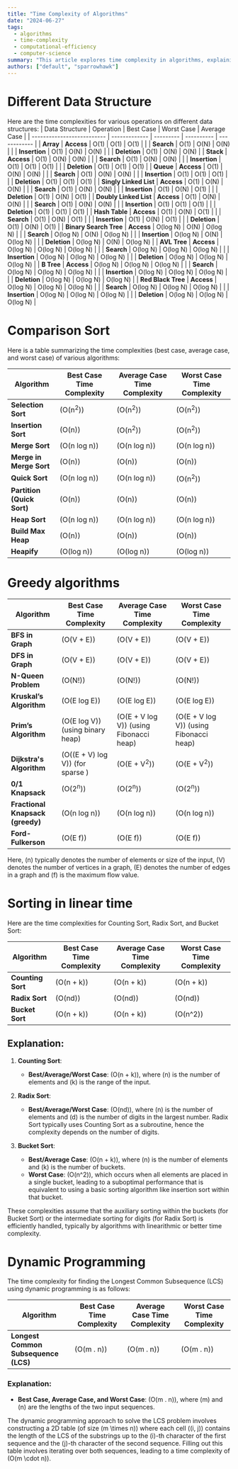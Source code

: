 ```yaml
---
title: "Time Complexity of Algorithms"
date: "2024-06-27"
tags:
  - algorithms
  - time-complexity
  - computational-efficiency
  - computer-science
summary: "This article explores time complexity in algorithms, explaining how it measures the efficiency and performance of different algorithms based on input size."
authors: ["default", "sparrowhawk"]
---
```



# Different Data Structure
Here are the time complexities for various operations on different data structures:
| Data Structure             | Operation     | Best Case | Worst Case | Average Case |
| -------------------------- | ------------- | --------- | ---------- | ------------ |
| **Array**                  | **Access**    | O(1)      | O(1)       | O(1)         |
|                            | **Search**    | O(1)      | O(N)       | O(N)         |
|                            | **Insertion** | O(1)      | O(N)       | O(N)         |
|                            | **Deletion**  | O(1)      | O(N)       | O(N)         |
| **Stack**                  | **Access**    | O(1)      | O(N)       | O(N)         |
|                            | **Search**    | O(1)      | O(N)       | O(N)         |
|                            | **Insertion** | O(1)      | O(1)       | O(1)         |
|                            | **Deletion**  | O(1)      | O(1)       | O(1)         |
| **Queue**                  | **Access**    | O(1)      | O(N)       | O(N)         |
|                            | **Search**    | O(1)      | O(N)       | O(N)         |
|                            | **Insertion** | O(1)      | O(1)       | O(1)         |
|                            | **Deletion**  | O(1)      | O(1)       | O(1)         |
| **Singly Linked List**     | **Access**    | O(1)      | O(N)       | O(N)         |
|                            | **Search**    | O(1)      | O(N)       | O(N)         |
|                            | **Insertion** | O(1)      | O(N)       | O(1)         |
|                            | **Deletion**  | O(1)      | O(N)       | O(1)         |
| **Doubly Linked List**     | **Access**    | O(1)      | O(N)       | O(N)         |
|                            | **Search**    | O(1)      | O(N)       | O(N)         |
|                            | **Insertion** | O(1)      | O(1)       | O(1)         |
|                            | **Deletion**  | O(1)      | O(1)       | O(1)         |
| **Hash Table**             | **Access**    | O(1)      | O(N)       | O(1)         |
|                            | **Search**    | O(1)      | O(N)       | O(1)         |
|                            | **Insertion** | O(1)      | O(N)       | O(1)         |
|                            | **Deletion**  | O(1)      | O(N)       | O(1)         |
| **Binary **Search** Tree** | **Access**    | O(log N)  | O(N)       | O(log N)     |
|                            | **Search**    | O(log N)  | O(N)       | O(log N)     |
|                            | **Insertion** | O(log N)  | O(N)       | O(log N)     |
|                            | **Deletion**  | O(log N)  | O(N)       | O(log N)     |
| **AVL Tree**               | **Access**    | O(log N)  | O(log N)   | O(log N)     |
|                            | **Search**    | O(log N)  | O(log N)   | O(log N)     |
|                            | **Insertion** | O(log N)  | O(log N)   | O(log N)     |
|                            | **Deletion**  | O(log N)  | O(log N)   | O(log N)     |
| **B Tree**                 | **Access**    | O(log N)  | O(log N)   | O(log N)     |
|                            | **Search**    | O(log N)  | O(log N)   | O(log N)     |
|                            | **Insertion** | O(log N)  | O(log N)   | O(log N)     |
|                            | **Deletion**  | O(log N)  | O(log N)   | O(log N)     |
| **Red Black Tree**         | **Access**    | O(log N)  | O(log N)   | O(log N)     |
|                            | **Search**    | O(log N)  | O(log N)   | O(log N)     |
|                            | **Insertion** | O(log N)  | O(log N)   | O(log N)     |
|                            | **Deletion**  | O(log N)  | O(log N)   | O(log N)     |

# Comparison Sort
Here is a table summarizing the time complexities (best case, average case, and worst case) of various algorithms:

| Algorithm                  | Best Case Time Complexity | Average Case Time Complexity | Worst Case Time Complexity |
| -------------------------- | ------------------------- | ---------------------------- | -------------------------- |
| **Selection Sort**         | \(O(n<sup>2</sup>)\)      | \(O(n<sup>2</sup>)\)         | \(O(n<sup>2</sup>)\)       |
| **Insertion Sort**         | \(O(n)\)                  | \(O(n<sup>2</sup>)\)         | \(O(n<sup>2</sup>)\)       |
| **Merge Sort**             | \(O(n log n)\)            | \(O(n log n)\)               | \(O(n log n)\)             |
| **Merge in Merge Sort**    | \(O(n)\)                  | \(O(n)\)                     | \(O(n)\)                   |
| **Quick Sort**             | \(O(n log n)\)            | \(O(n log n)\)               | \(O(n<sup>2</sup>)\)       |
| **Partition (Quick Sort)** | \(O(n)\)                  | \(O(n)\)                     | \(O(n)\)                   |
| **Heap Sort**              | \(O(n log n)\)            | \(O(n log n)\)               | \(O(n log n)\)             |
| **Build Max Heap**         | \(O(n)\)                  | \(O(n)\)                     | \(O(n)\)                   |
| **Heapify**                | \(O(log n)\)              | \(O(log n)\)                 | \(O(log n)\)               |

# Greedy algorithms

| Algorithm                        | Best Case Time Complexity          | Average Case Time Complexity              | Worst Case Time Complexity                |
| -------------------------------- | ---------------------------------- | ----------------------------------------- | ----------------------------------------- |
| **BFS in Graph**                 | \(O(V + E)\)                       | \(O(V + E)\)                              | \(O(V + E)\)                              |
| **DFS in Graph**                 | \(O(V + E)\)                       | \(O(V + E)\)                              | \(O(V + E)\)                              |
| **N-Queen Problem**              | \(O(N!)\)                          | \(O(N!)\)                                 | \(O(N!)\)                                 |
| **Kruskal’s Algorithm**          | \(O(E log E)\)                     | \(O(E log E)\)                            | \(O(E log E)\)                            |
| **Prim’s Algorithm**             | \(O(E log V)\) (using binary heap) | \(O(E + V log V)\) (using Fibonacci heap) | \(O(E + V log V)\) (using Fibonacci heap) |
| **Dijkstra's Algorithm**         | \(O((E + V) log V)\) (for sparse ) | \(O(E + V<sup>2</sup>)\)                  | \(O(E + V<sup>2</sup>)\)                  |
| **0/1 Knapsack**                 | \(O(2<sup>n</sup>)\)               | \(O(2<sup>n</sup>)\)                      | \(O(2<sup>n</sup>)\)                      |
| **Fractional Knapsack (greedy)** | \(O(n log n)\)                     | \(O(n log n)\)                            | \(O(n log n)\)                            |
| **Ford-Fulkerson**               | \(O(E f)\)                         | \(O(E f)\)                                | \(O(E f)\)                                |

Here, \(n\) typically denotes the number of elements or size of the input, \(V\) denotes the number of vertices in a graph, \(E\) denotes the number of edges in a graph and \(f\) is the maximum flow value.

# Sorting in linear time
Here are the time complexities for Counting Sort, Radix Sort, and Bucket Sort:

| Algorithm         | Best Case Time Complexity | Average Case Time Complexity | Worst Case Time Complexity |
| ----------------- | ------------------------- | ---------------------------- | -------------------------- |
| **Counting Sort** | \(O(n + k)\)              | \(O(n + k)\)                 | \(O(n + k)\)               |
| **Radix Sort**    | \(O(nd)\)                 | \(O(nd)\)                    | \(O(nd)\)                  |
| **Bucket Sort**   | \(O(n + k)\)              | \(O(n + k)\)                 | \(O(n^2)\)                 |

## Explanation:

1. **Counting Sort**:

   - **Best/Average/Worst Case**: \(O(n + k)\), where \(n\) is the number of elements and \(k\) is the range of the input.

2. **Radix Sort**:

   - **Best/Average/Worst Case**: \(O(nd)\), where \(n\) is the number of elements and \(d\) is the number of digits in the largest number. Radix Sort typically uses Counting Sort as a subroutine, hence the complexity depends on the number of digits.

3. **Bucket Sort**:
   - **Best/Average Case**: \(O(n + k)\), where \(n\) is the number of elements and \(k\) is the number of buckets.
   - **Worst Case**: \(O(n^2)\), which occurs when all elements are placed in a single bucket, leading to a suboptimal performance that is equivalent to using a basic sorting algorithm like insertion sort within that bucket.

These complexities assume that the auxiliary sorting within the buckets (for Bucket Sort) or the intermediate sorting for digits (for Radix Sort) is efficiently handled, typically by algorithms with linearithmic or better time complexity.

# Dynamic Programming

The time complexity for finding the Longest Common Subsequence (LCS) using dynamic programming is as follows:

| Algorithm                            | Best Case Time Complexity | Average Case Time Complexity | Worst Case Time Complexity |
| ------------------------------------ | ------------------------- | ---------------------------- | -------------------------- |
| **Longest Common Subsequence (LCS)** | \(O(m . n)\)              | \(O(m . n)\)                 | \(O(m . n)\)               |

### Explanation:

- **Best Case, Average Case, and Worst Case**: \(O(m . n)\), where \(m\) and \(n\) are the lengths of the two input sequences.

The dynamic programming approach to solve the LCS problem involves constructing a 2D table (of size \(m \times n\)) where each cell \((i, j)\) contains the length of the LCS of the substrings up to the \(i\)-th character of the first sequence and the \(j\)-th character of the second sequence. Filling out this table involves iterating over both sequences, leading to a time complexity of \(O(m \cdot n)\).
